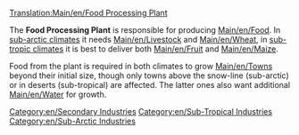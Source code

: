 [[Translation:Main/en/Food Processing Plant]]{{en/-}}
{{en/Industries|image=Foodprocplant.png
|name=Food Processing Plant
|climates=[[Main/en/Climates#Sub-tropical]], [[Main/en/Climates#Sub-arctic]].
|accepts=[[Main/en/Livestock]], [[Main/en/Wheat]] (Sub-Arctic only). [[Main/en/Fruit]], [[Main/en/Maize]] (Sub-Tropical Only)
|produces=[[Main/en/Food]]
}}

The '''Food Processing Plant''' is responsible for producing [[Main/en/Food]]. In [[Main/en/Climates#Sub-arctic|sub-arctic climates]] it needs [[Main/en/Livestock]] and [[Main/en/Wheat]], in [[Main/en/Climates#Sub-tropical|sub-tropic climates]] it is best to deliver both [[Main/en/Fruit]] and [[Main/en/Maize]].

Food from the plant is required in both climates to grow [[Main/en/Towns]] beyond their initial size, though only towns above the snow-line (sub-arctic) or in deserts (sub-tropical) are affected. The latter ones also want additional [[Main/en/Water]] for growth.

{{en/Navbox Industries}}

[[Category:en/Secondary Industries]]
[[Category:en/Sub-Tropical Industries]]
[[Category:en/Sub-Arctic Industries]]